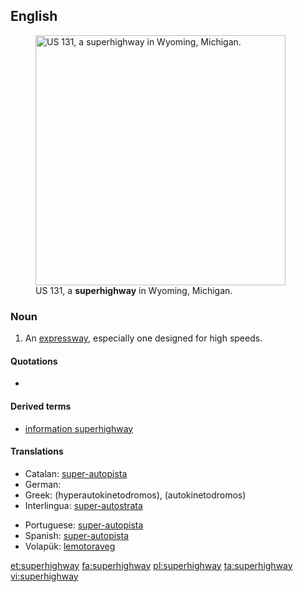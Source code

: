 ==English==

[[File:US 131, M-6, 68th St interchange.jpg|thumb|400px|right|US&nbsp;131, a '''superhighway''' in Wyoming, Michigan.]]

===Noun===
{{en-noun}}

# {{context|US}} An [[expressway]], especially one designed for high speeds.

====Quotations====
* {{seeCites}}

====Derived terms====
* [[information superhighway]]

====Translations====
{{trans-top|US An expressway especially one designed for high speeds}}
* Catalan: [[super-autopista]]
* German: {{t+|de|Autobahn}}
* Greek: (hyperautokinetodromos), (autokinetodromos)
* Interlingua: [[super-autostrata]]
{{trans-mid}}
* Portuguese: [[super-autopista]]
* Spanish: [[super-autopista]]
* Volapük: [[lemotoraveg]]
{{trans-bottom}}

[[et:superhighway]]
[[fa:superhighway]]
[[pl:superhighway]]
[[ta:superhighway]]
[[vi:superhighway]]